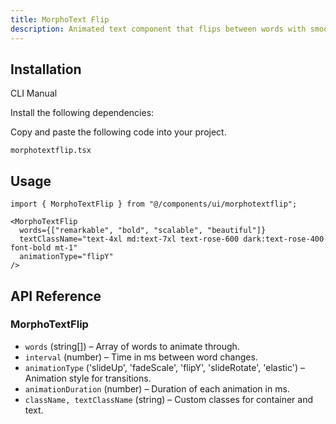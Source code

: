 ```yaml
---
title: MorphoText Flip
description: Animated text component that flips between words with smooth transitions.
---
```


<ComponentPreview
  name="morphotextflip-demo"
  className="p-0"
  description="flips words with smooth transitions."
/>

## Installation

<Tabs defaultValue="cli" className="w-full">
  <TabsList>
    <TabsTrigger value="cli">CLI</TabsTrigger>
    <TabsTrigger value="manual">Manual</TabsTrigger>
  </TabsList>
  <TabsContent value="cli">
    <PkgOptions name="morphotextflip" />
  </TabsContent>
  <TabsContent value="manual">
    <Steps>

<Step>Install the following dependencies:</Step>
<DepsOptions name="framer-motion" />

<Step>Copy and paste the following code into your project.</Step>
<p>
  <code>morphotextflip.tsx</code>
</p>
<ComponentSource name="morphotextflip" />

</Steps>
  </TabsContent>
</Tabs>

## Usage

```tsx
import { MorphoTextFlip } from "@/components/ui/morphotextflip";
```

```tsx
<MorphoTextFlip
  words={["remarkable", "bold", "scalable", "beautiful"]}
  textClassName="text-4xl md:text-7xl text-rose-600 dark:text-rose-400 font-bold mt-1"
  animationType="flipY"
/>
```

## API Reference

### MorphoTextFlip

- `words` (string[]) – Array of words to animate through.
- `interval` (number) – Time in ms between word changes.
- `animationType` ('slideUp', 'fadeScale', 'flipY', 'slideRotate', 'elastic') – Animation style for transitions.
- `animationDuration` (number) – Duration of each animation in ms.
- `className, textClassName` (string) – Custom classes for container and text.

